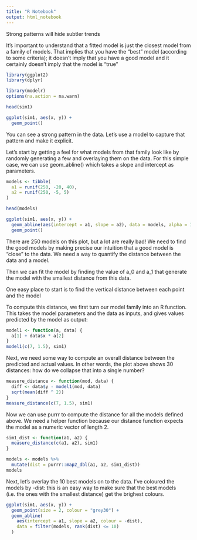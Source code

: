 ```yaml
---
title: "R Notebook"
output: html_notebook
---
```


Strong patterns will hide subtler trends

It’s important to understand that a fitted model is just the closest model from a family of models. That implies that you have the “best” model (according to some criteria); it doesn’t imply that you have a good model and it certainly doesn’t imply that the model is “true”

```r
library(ggplot2)
library(dplyr)

library(modelr)
options(na.action = na.warn)
```


```r
head(sim1)
```

```r
ggplot(sim1, aes(x, y)) + 
  geom_point()
```

You can see a strong pattern in the data. Let’s use a model to capture that pattern and make it explicit.

Let’s start by getting a feel for what models from that family look like by randomly generating a few and overlaying them on the data. For this simple case, we can use geom_abline() which takes a slope and intercept as parameters.

```r
models <- tibble(
  a1 = runif(250, -20, 40),
  a2 = runif(250, -5, 5)
)

head(models)
```


```r
ggplot(sim1, aes(x, y)) + 
  geom_abline(aes(intercept = a1, slope = a2), data = models, alpha = 1/4) +
  geom_point() 
```

There are 250 models on this plot, but a lot are really bad! We need to find the good models by making precise our intuition that a good model is “close” to the data. We need a way to quantify the distance between the data and a model.

Then we can fit the model by finding the value of a_0 and a_1 that generate the model with the smallest distance from this data.

One easy place to start is to find the vertical distance between each point and the model

To compute this distance, we first turn our model family into an R function. This takes the model parameters and the data as inputs, and gives values predicted by the model as output:

```r
model1 <- function(a, data) {
  a[1] + data$x * a[2]
}
model1(c(7, 1.5), sim1)
```

Next, we need some way to compute an overall distance between the predicted and actual values. In other words, the plot above shows 30 distances: how do we collapse that into a single number?

```r
measure_distance <- function(mod, data) {
  diff <- data$y - model1(mod, data)
  sqrt(mean(diff ^ 2))
}
measure_distance(c(7, 1.5), sim1)
```

Now we can use purrr to compute the distance for all the models defined above. We need a helper function because our distance function expects the model as a numeric vector of length 2.

```r
sim1_dist <- function(a1, a2) {
  measure_distance(c(a1, a2), sim1)
}

models <- models %>% 
  mutate(dist = purrr::map2_dbl(a1, a2, sim1_dist))
models
```

Next, let’s overlay the 10 best models on to the data. I’ve coloured the models by -dist: this is an easy way to make sure that the best models (i.e. the ones with the smallest distance) get the brighest colours.

```r
ggplot(sim1, aes(x, y)) + 
  geom_point(size = 2, colour = "grey30") + 
  geom_abline(
    aes(intercept = a1, slope = a2, colour = -dist), 
    data = filter(models, rank(dist) <= 10)
  )
```


